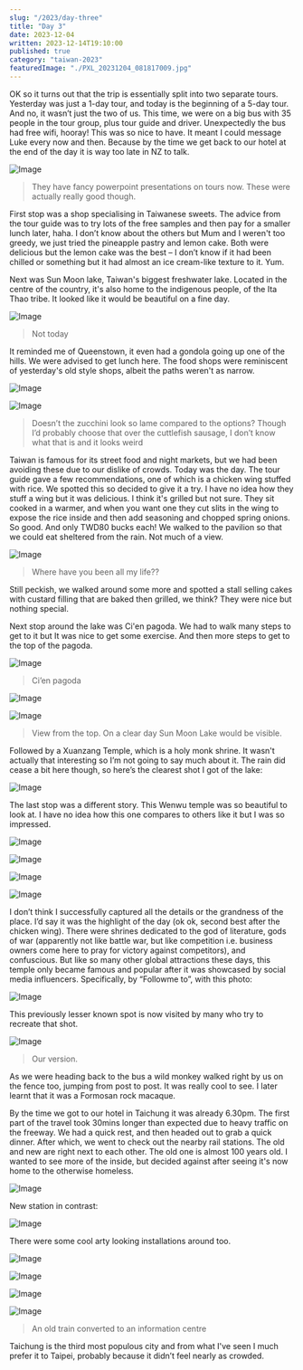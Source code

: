 ```yaml
---
slug: "/2023/day-three"
title: "Day 3"
date: 2023-12-04
written: 2023-12-14T19:10:00
published: true
category: "taiwan-2023"
featuredImage: "./PXL_20231204_081817009.jpg"
---
```


OK so it turns out that the trip is essentially split into two separate tours. Yesterday was just a 1-day tour, and today is the beginning of a 5-day tour. And no, it wasn’t just the two of us. This time, we were on a big bus with 35 people in the tour group, plus tour guide and driver. Unexpectedly the bus had free wifi, hooray! This was so nice to have. It meant I could message Luke every now and then. Because by the time we get back to our hotel at the end of the day it is way too late in NZ to talk.

![Image](PXL_20231204_010945901.jpg)

> They have fancy powerpoint presentations on tours now. These were actually really good though.

First stop was a shop specialising in Taiwanese sweets. The advice from the tour guide was to try lots of the free samples and then pay for a smaller lunch later, haha. I don’t know about the others but Mum and I weren't too greedy, we just tried the pineapple pastry and lemon cake. Both were delicious but the lemon cake was the best – I don’t know if it had been chilled or something but it had almost an ice cream-like texture to it. Yum.

Next was Sun Moon lake, Taiwan's biggest freshwater lake. Located in the centre of the country, it's also home to the indigenous people, of the Ita Thao tribe. It looked like it would be beautiful on a fine day.

![Image](PXL_20231204_050908935.jpg)

> Not today

It reminded me of Queenstown, it even had a gondola going up one of the hills. We were advised to get lunch here. The food shops were reminiscent of yesterday's old style shops, albeit the paths weren't as narrow.

![Image](PXL_20231204_052959483.jpg)

![Image](PXL_20231204_053016397.jpg)

> Doesn’t the zucchini look so lame compared to the options? Though I’d probably choose that over the cuttlefish sausage, I don’t know what that is and it looks weird

Taiwan is famous for its street food and night markets, but we had been avoiding these due to our dislike of crowds. Today was the day. The tour guide gave a few recommendations, one of which is a chicken wing stuffed with rice. We spotted this so decided to give it a try. I have no idea how they stuff a wing but it was delicious. I think it's grilled but not sure. They sit cooked in a warmer, and when you want one they cut slits in the wing to expose the rice inside and then add seasoning and chopped spring onions. So good. And only TWD80 bucks each! We walked to the pavilion so that we could eat sheltered from the rain. Not much of a view.

![Image](PXL_20231204_051217824.jpg)

> Where have you been all my life??

Still peckish, we walked around some more and spotted a stall selling cakes with custard filling that are baked then grilled, we think? They were nice but nothing special.

Next stop around the lake was Ci'en pagoda. We had to walk many steps to get to it but It was nice to get some exercise. And then more steps to get to the top of the pagoda.

![Image](PXL_20231204_063309856.jpg)

> Ci’en pagoda

![Image](PXL_20231204_064127718.jpg)

![Image](PXL_20231204_063640074.jpg)

> View from the top. On a clear day Sun Moon Lake would be visible.

Followed by a Xuanzang Temple, which is a holy monk shrine. It wasn't actually that interesting so I’m not going to say much about it. The rain did cease a bit here though, so here’s the clearest shot I got of the lake:

![Image](PXL_20231204_073158741.jpg)

The last stop was a different story. This Wenwu temple was so beautiful to look at. I have no idea how this one compares to others like it but I was so impressed.

![Image](PXL_20231204_081040060.jpg)

![Image](PXL_20231204_081140856.jpg)

![Image](PXL_20231204_081240106.jpg)

![Image](PXL_20231204_081359509.jpg)

I don’t think I successfully captured all the details or the grandness of the place. I’d say it was the highlight of the day (ok ok, second best after the chicken wing). There were shrines dedicated to the god of literature, gods of war (apparently not like battle war, but like competition i.e. business owners come here to pray for victory against competitors), and confuscious. But like so many other global attractions these days, this temple only became famous and popular after it was showcased by social media influencers. Specifically, by “Followme to”, with this photo:

![Image](Screenshot_20231209.png)

This previously lesser known spot is now visited by many who try to recreate that shot.

![Image](PXL_20231204_081817009.jpg)

> Our version.

As we were heading back to the bus a wild monkey walked right by us on the fence too, jumping from post to post. It was really cool to see. I later learnt that it was a Formosan rock macaque.

By the time we got to our hotel in Taichung it was already 6.30pm. The first part of the travel took 30mins longer than expected due to heavy traffic on the freeway. We had a quick rest, and then headed out to grab a quick dinner. After which, we went to check out the nearby rail stations. The old and new are right next to each other. The old one is almost 100 years old. I wanted to see more of the inside, but decided against after seeing it's now home to the otherwise homeless.

![Image](PXL_20231204_120103788.jpg)

New station in contrast:

![Image](PXL_20231204_115039277.jpg)

There were some cool arty looking installations around too.

![Image](PXL_20231204_115116867.jpg)

![Image](PXL_20231204_115457697.jpg)

![Image](PXL_20231204_115930145.jpg)

![Image](PXL_20231204_115359628.jpg)

> An old train converted to an information centre

Taichung is the third most populous city and from what I've seen I much prefer it to Taipei, probably because it didn’t feel nearly as crowded.
